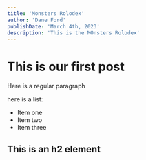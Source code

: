 ```yaml
---
title: 'Monsters Rolodex'
author: 'Dane Ford'
publishDate: 'March 4th, 2023'
description: 'This is the MOnsters Rolodex'
---
```


# This is our first post

Here is a regular paragraph

here is a list:

- Item one
- Item two
- Item three

## This is an h2 element